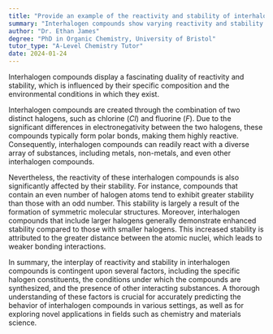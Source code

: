 ```yaml
---
title: "Provide an example of the reactivity and stability of interhalogen compounds"
summary: "Interhalogen compounds show varying reactivity and stability influenced by their specific composition and environmental conditions."
author: "Dr. Ethan James"
degree: "PhD in Organic Chemistry, University of Bristol"
tutor_type: "A-Level Chemistry Tutor"
date: 2024-01-24
---
```


Interhalogen compounds display a fascinating duality of reactivity and stability, which is influenced by their specific composition and the environmental conditions in which they exist.

Interhalogen compounds are created through the combination of two distinct halogens, such as chlorine ($Cl$) and fluorine ($F$). Due to the significant differences in electronegativity between the two halogens, these compounds typically form polar bonds, making them highly reactive. Consequently, interhalogen compounds can readily react with a diverse array of substances, including metals, non-metals, and even other interhalogen compounds.

Nevertheless, the reactivity of these interhalogen compounds is also significantly affected by their stability. For instance, compounds that contain an even number of halogen atoms tend to exhibit greater stability than those with an odd number. This stability is largely a result of the formation of symmetric molecular structures. Moreover, interhalogen compounds that include larger halogens generally demonstrate enhanced stability compared to those with smaller halogens. This increased stability is attributed to the greater distance between the atomic nuclei, which leads to weaker bonding interactions.

In summary, the interplay of reactivity and stability in interhalogen compounds is contingent upon several factors, including the specific halogen constituents, the conditions under which the compounds are synthesized, and the presence of other interacting substances. A thorough understanding of these factors is crucial for accurately predicting the behavior of interhalogen compounds in various settings, as well as for exploring novel applications in fields such as chemistry and materials science.
    